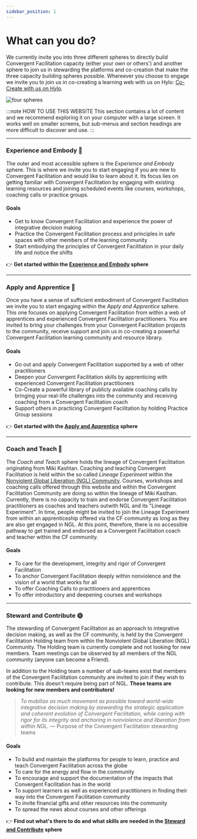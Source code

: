 ```yaml
---
sidebar_position: 1
---
```


# What can you do?

We currently invite you into three different spheres to directly build Convergent Facilitation capacity (either your own or others') and another sphere to join us in stewarding the platforms and co-creation that make the three capacity building spheres possible. Whereever you choose to engage we invite you to join us in co-creating a learning web with us on Hylo: [Co-Create with us on Hylo](/engage/platforms-and-co-creation/co-create-on-hylo).

![four spheres](/img/four_spheres.webp)



:::note HOW TO USE THIS WEBSITE
This section contains a lot of content and we recommend exploring it on your computer with a large screen. It works well on smaller screens, but sub-menus and section headings are more difficult to discover and use.
:::


---- 

### Experience and Embody :seedling:

The outer and most accessible sphere is the *Experience and Embody* sphere. This is where we invite you to start engaging if you are new to Convergent Facilitation and would like to learn about it. Its focus lies on getting familiar with Convergent Facilitation by engaging with existing learning resources and joining scheduled events like courses, workshops, coaching calls or practice groups.

#### Goals
- Get to know Convergent Facilitation and experience the power of integrative decision making 
- Practice the Convergent Facilitation process and principles in safe spaces with other members of the learning community
- Start embodying the principles of Convergent Facilitation in your daily life and notice the shifts

:point_right:  **Get started within the [Experience and Embody](/engage/experience-and-embody/intro) sphere**

----

### Apply and Apprentice :herb:

Once you have a sense of sufficient embodiment of Convergent Facilitation we invite you to start engaging within the _Apply and Apprentice_ sphere. This one focuses on applying Convergent Facilitation from within a web of apprentices and experienced Convergent Facilitation practitioners. You are invited to bring your challenges from your Convergent Facilitation projects to the community, receive support and join us in co-creating a powerful Convergent Facilitation learning community and resource library.

#### Goals
- Go out and apply Convergent Facilitation supported by a web of other practitioners
- Deepen your Convergent Facilitation skills by apprenticing with experienced Convergent Facilitation practitioners
- Co-Create a powerful library of publicly available coaching calls by bringing your real-life challenges into the community and receiving coaching from a Convergent Facilitation coach
- Support others in practicing Convergent Facilitation by holding Practice Group sessions

:point_right:  **Get started with the [Apply and Apprentice](/engage/apply-and-apprentice/intro) sphere**


----

### Coach and Teach  :deciduous_tree:

The _Coach and Teach_ sphere holds the lineage of Convergent Facilitation originating from Miki Kashtan. Coaching and teaching Convergent Facilitation is held within the so called *Lineage Experiment* within the [Nonviolent Global Liberation (NGL) Community](https://nglcommunity.org). Courses, workshops and coaching calls offered through this website and within the Convergent Facilitation Community are doing so within the lineage of Miki Kasthan. Currently, there is no capacity to train and endorse Convergent Facilitation practitioners as coaches and teachers outwith NGL and its "Lineage Experiment". In time, people might be invited to join the Lineage Experiment from within an apprenticeship offered via the CF community as long as they are also get engaged in NGL. At this point, therefore, there is no accessible pathway to get trained and endorsed as a Convergent Facilitation coach and teacher within the CF community.


#### Goals
- To care for the development, integrity and rigor of Convergent Facilitation 
- To anchor Convergent Facilitation deeply within nonviolence and the vision of a world that works for all
- To offer Coaching Calls to practitioners and apprentices
- To offer introductory and deepening courses and workshops


----

### Steward and Contribute :sun_with_face:

The stewarding of Convergent Facilitation as an approach to integrative decision making, as well as the CF community, is held by the Convergent Facilitation Holding team from within the Nonviolent Global Liberation (NGL) Community. The Holding team is currently complete and not looking for new members. Team meetings can be observed by all members of the NGL community (anyone can become a Friend). 

In addition to the Holding team a number of sub-teams exist that members of the Convergent Facilitation community are invited to join if they wish to contribute. This doesn't require being part of NGL. **These teams are looking for new members and contributors!**


> *To mobilize as much movement as possible toward world-wide integrative decision making by stewarding the strategic application and coherent evolution of Convergent Facilitation, while caring with rigor for its integrity and anchoring in nonviolence and liberation from within NGL.* — Purpose of the Convergent Facilitation stewarding teams

#### Goals
- To build and maintain the platforms for people to learn, practice and teach Convergent Facilitation across the globe
- To care for the energy and flow in the community
- To encourage and support the documentation of the impacts that Convergent Facilitation has in the world
- To support learners as well as experienced practitioners in finding their way into the Convergent Facilitation community
- To invite financial gifts and other resources into the community
- To spread the news about courses and other offerings

:point_right:  **Find out what's there to do and what skills are needed in the [Steward and Contribute](/engage/steward-and-contribute/intro) sphere**

